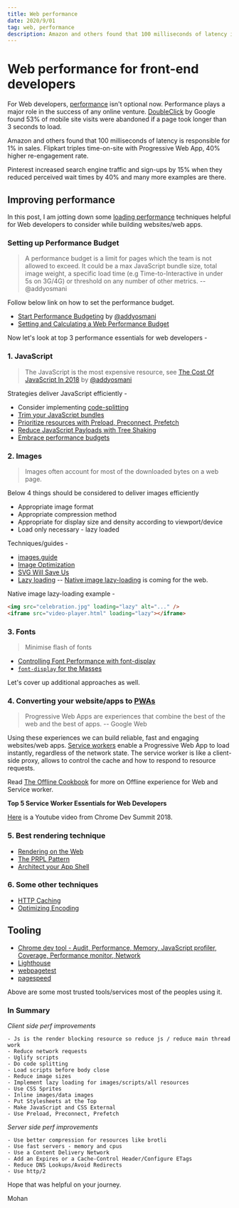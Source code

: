 ```yaml
---
title: Web performance
date: 2020/9/01
tag: web, performance
description: Amazon and others found that 100 milliseconds of latency is responsible for 1% in sales. Flipkart triples time-on-site with Progressive Web App, 40% higher re-engagement rate. Web performance is not optional for frontend devs now.
---
```


# Web performance for front-end developers

For Web developers, [performance](https://developers.google.com/web/fundamentals/performance/why-performance-matters/) isn't optional now. Performance plays a major role in the success of any online venture. [DoubleClick](https://www.doubleclickbygoogle.com/articles/mobile-speed-matters/) by Google found 53% of mobile site visits were abandoned if a page took longer than 3 seconds to load.

Amazon and others found that 100 milliseconds of latency is responsible for 1% in sales. Flipkart triples time-on-site with Progressive Web App, 40% higher re-engagement rate.

Pinterest increased search engine traffic and sign-ups by 15% when they reduced perceived wait times by 40% and many more examples are there.

## Improving performance

In this post, I am jotting down some [loading performance](https://developers.google.com/web/fundamentals/performance/get-started/) techniques helpful for Web developers to consider while building websites/web apps.

### Setting up Performance Budget

> A performance budget is a limit for pages which the team is not allowed to exceed. It could be a max JavaScript bundle size, total image weight, a specific load time (e.g Time-to-Interactive in under 5s on 3G/4G) or threshold on any number of other metrics. -- @addyosmani

Follow below link on how to set the performance budget.

- [Start Performance Budgeting](https://addyosmani.com/blog/performance-budgets/) by [@addyosmani](https://mobile.twitter.com/addyosmani)
- [Setting and Calculating a Web Performance Budget](https://www.keycdn.com/blog/web-performance-budget#setting-a-web-performance-budget)


Now let's look at top 3 performance essentials for web developers -

### 1. JavaScript

> The JavaScript is the most expensive resource, see [The Cost Of JavaScript In 2018](https://medium.com/@addyosmani/the-cost-of-javascript-in-2018-7d8950fbb5d4) by [@addyosmani](https://mobile.twitter.com/addyosmani)

Strategies deliver JavaScript efficiently -

  - Consider implementing [code-splitting](https://webpack.js.org/guides/code-splitting/)
  - [Trim your JavaScript bundles](https://nolanlawson.com/2018/03/20/smaller-lodash-bundles-with-webpack-and-babel/)
  - [Prioritize resources with Preload, Preconnect, Prefetch](https://developers.google.com/web/fundamentals/performance/resource-prioritization)
  - [Reduce JavaScript Payloads with Tree Shaking](https://developers.google.com/web/fundamentals/performance/optimizing-javascript/tree-shaking/)
  - [Embrace performance budgets](https://infrequently.org/2017/10/can-you-afford-it-real-world-web-performance-budgets/)



### 2. Images

> Images often account for most of the downloaded bytes on a web page.

Below 4 things should be considered to deliver images efficiently

- Appropriate image format
- Appropriate compression method
- Appropriate for display size and density according to viewport/device
- Load only necessary - lazy loaded

Techniques/guides -

- [images.guide](https://images.guide/)
- [Image Optimization](https://developers.google.com/web/fundamentals/performance/optimizing-content-efficiency/image-optimization)
- [SVG Will Save Us](https://svgontheweb.com/)
- [Lazy loading](https://developers.google.com/web/fundamentals/performance/lazy-loading-guidance/images-and-video/)
-- [Native image lazy-loading](https://addyosmani.com/blog/lazy-loading/) is coming for the web.


Native image lazy-loading example -

```html
<img src="celebration.jpg" loading="lazy" alt="..." />
<iframe src="video-player.html" loading="lazy"></iframe>
```


### 3. Fonts

> Minimise flash of fonts

- [Controlling Font Performance with font-display](https://developers.google.com/web/updates/2016/02/font-display)
- [`font-display` for the Masses](https://css-tricks.com/font-display-masses/)


Let's cover up additional approaches as well.


### 4. Converting your website/apps to [PWAs](https://developers.google.com/web/fundamentals/codelabs/your-first-pwapp/)

> Progressive Web Apps are experiences that combine the best of the web and the best of apps. -- Google Web

Using these experiences we can build reliable, fast and engaging websites/web apps. [Service workers](https://developers.google.com/web/fundamentals/primers/service-workers/) enable a Progressive Web App to load instantly, regardless of the network state. The service worker is like a client-side proxy, allows to control the cache and how to respond to resource requests.

Read [The Offline Cookbook](https://developers.google.com/web/fundamentals/instant-and-offline/offline-cookbook/) for more on Offline experience for Web and Service worker.

**Top 5 Service Worker Essentials for Web Developers**

[Here](https://www.youtube.com/watch?v=IBpQlNeq5-o&index=3&list=PLNYkxOF6rcIDjlCx1PcphPpmf43aKOAdF&t=0s) is a Youtube video from Chrome Dev Summit 2018.

### 5. Best rendering technique

- [Rendering on the Web](https://developers.google.com/web/updates/2019/02/rendering-on-the-web)
- [The PRPL Pattern](https://developers.google.com/web/fundamentals/performance/prpl-pattern/)
- [Architect your App Shell](https://codelabs.developers.google.com/codelabs/your-first-pwapp/#2)


### 6. Some other techniques

- [HTTP Caching](https://developers.google.com/web/fundamentals/performance/optimizing-content-efficiency/http-caching)
- [Optimizing Encoding](https://developers.google.com/web/fundamentals/performance/optimizing-content-efficiency/optimize-encoding-and-transfer)


## Tooling

- [Chrome dev tool - Audit, Performance, Memory, JavaScript profiler, Coverage, Performance monitor, Network](https://developers.google.com/web/tools/chrome-devtools/)
- [Lighthouse](https://developers.google.com/web/tools/lighthouse/)
- [webpagetest](https://www.webpagetest.org/)
- [pagespeed](https://developers.google.com/speed/pagespeed/module/)

Above are some most trusted tools/services most of the peoples using it.

### In Summary

*Client side perf improvements*

	- Js is the render blocking resource so reduce js / reduce main thread work
	- Reduce network requests
	- Uglify scripts
	- Do code splitting
	- Load scripts before body close
	- Reduce image sizes
	- Implement lazy loading for images/scripts/all resources
	- Use CSS Sprites
	- Inline images/data images
	- Put Stylesheets at the Top
	- Make JavaScript and CSS External
	- Use Preload, Preconnect, Prefetch

*Server side perf improvements*

	- Use better compression for resources like brotli
	- Use fast servers - memory and cpus
	- Use a Content Delivery Network
	- Add an Expires or a Cache-Control Header/Configure ETags
	- Reduce DNS Lookups/Avoid Redirects
	- Use http/2


Hope that was helpful on your journey.

Mohan